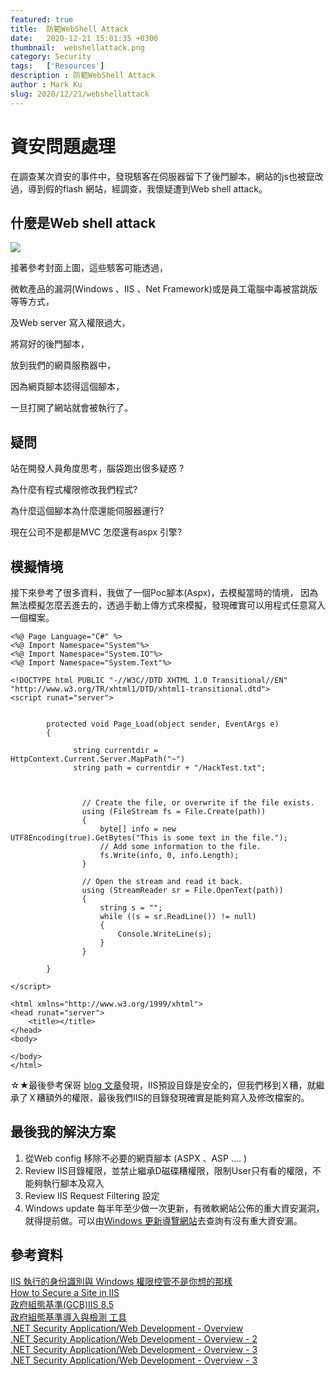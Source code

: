 ```yaml
---
featured: true
title:  防範WebShell Attack
date:   2020-12-21 15:01:35 +0300
thumbnail:  webshellattack.png
category: Security
tags:   ['Resources']
description : 防範WebShell Attack
author : Mark Ku
slug: 2020/12/21/webshellattack
---
```


# 資安問題處理
在調查某次資安的事件中，發現駭客在伺服器留下了後門腳本，網站的js也被竄改過，導到假的flash 網站，經調查，我懷疑遭到Web shell attack。

## 什麼是Web shell attack
![](webshellattack.png)  

接著參考封面上圖，這些駭客可能透過，

微軟產品的漏洞(Windows 、IIS 、Net Framework)或是員工電腦中毒被當跳版等等方式，

及Web server 寫入權限過大，

將寫好的後門腳本，

放到我們的網頁服務器中，

因為網頁腳本認得這個腳本，

一旦打開了網站就會被執行了。


## 疑問

站在開發人員角度思考，腦袋跑出很多疑惑 ?

為什麼有程式權限修改我們程式?

為什麼這個腳本為什麼還能伺服器運行?  

現在公司不是都是MVC 怎麼還有aspx 引擎?

## 模擬情境
接下來參考了很多資料，我做了一個Poc腳本(Aspx)，去模擬當時的情境，
因為無法模擬怎麼丟進去的，透過手動上傳方式來模擬，發現確實可以用程式任意寫入一個檔案。

```
<%@ Page Language="C#" %>
<%@ Import Namespace="System"%>
<%@ Import Namespace="System.IO"%>
<%@ Import Namespace="System.Text"%>

<!DOCTYPE html PUBLIC "-//W3C//DTD XHTML 1.0 Transitional//EN" "http://www.w3.org/TR/xhtml1/DTD/xhtml1-transitional.dtd">
<script runat="server">


        protected void Page_Load(object sender, EventArgs e)
        {
			
			  string currentdir =  HttpContext.Current.Server.MapPath("~")
              string path = currentdir + "/HackTest.txt";


            
                // Create the file, or overwrite if the file exists.
                using (FileStream fs = File.Create(path))
                {
                    byte[] info = new UTF8Encoding(true).GetBytes("This is some text in the file.");
                    // Add some information to the file.
                    fs.Write(info, 0, info.Length);
                }

                // Open the stream and read it back.
                using (StreamReader sr = File.OpenText(path))
                {
                    string s = "";
                    while ((s = sr.ReadLine()) != null)
                    {
                        Console.WriteLine(s);
                    }
                }
			
		}

</script>

<html xmlns="http://www.w3.org/1999/xhtml">
<head runat="server">
    <title></title>
</head>
<body>

</body>
</html>
```

☆★最後參考保哥 [blog 文章](https://blog.miniasp.com/post/2009/03/16/IIS-6-Identity-and-Windows-Access-Control-is-not-what-you-expected)發現，IIS預設目錄是安全的，但我們移到Ｘ糟，就繼承了Ｘ糟額外的權限，最後我們IIS的目錄發現確實是能夠寫入及修改檔案的。

## 最後我的解決方案
1. 從Web config 移除不必要的網頁腳本 (ASPX 、ASP .... )
1. Review IIS目錄權限，並禁止繼承D磁碟糟權限，限制User只有看的權限，不能夠執行腳本及寫入
1. Review IIS Request Filtering 設定
1. Windows update 每半年至少做一次更新，有微軟網站公佈的重大資安漏洞，就得提前做。可以由[Windows 更新導覽網站](https://msrc.microsoft.com/update-guide)去查詢有沒有重大資安漏。

## 參考資料 
[IIS 執行的身份識別與 Windows 權限控管不是你想的那樣](https://blog.miniasp.com/post/2009/03/16/IIS-6-Identity-and-Windows-Access-Control-is-not-what-you-expected)  
[How to Secure a Site in IIS](https://www.liquidweb.com/kb/how-to-secure-a-site-in-iis/)  
[政府組態基準(GCB)IIS 8.5](https://download.nccst.nat.gov.tw/attachfilegcb/02.108%E5%B9%B4GCB%E5%AF%A6%E4%BD%9C%E7%A0%94%E7%BF%92%E6%B4%BB%E5%8B%95_Microsoft%20IIS%208.5%E7%B5%84%E6%85%8B%E8%A8%AD%E5%AE%9A%E8%88%87%E5%AF%A6%E4%BD%9C%E7%B7%B4%E7%BF%92v1.0_1081111.pdf)  
[政府組態基準導入與檢測 工具](https://www.4mosan.com/product/gcb-tw.php)  
[.NET Security Application/Web Development - Overview](https://www.slideshare.net/chentientsai/net-security-applicationweb-development-overview)  
[.NET Security Application/Web Development - Overview - 2](https://www.slideshare.net/chentientsai/net-security-applicationweb-development-part-ii)  
[.NET Security Application/Web Development - Overview - 3](https://www.slideshare.net/chentientsai/net-security-applicationweb-development-part-iii)  
[.NET Security Application/Web Development - Overview - 3](https://www.slideshare.net/chentientsai/net-security-applicationweb-development-part-iv-129410445)  

